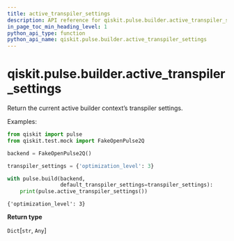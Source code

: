 ```yaml
---
title: active_transpiler_settings
description: API reference for qiskit.pulse.builder.active_transpiler_settings
in_page_toc_min_heading_level: 1
python_api_type: function
python_api_name: qiskit.pulse.builder.active_transpiler_settings
---
```


<span id="qiskit-pulse-builder-active-transpiler-settings" />

# qiskit.pulse.builder.active\_transpiler\_settings

<Function id="qiskit.pulse.builder.active_transpiler_settings" isDedicatedPage={true} github="https://github.com/qiskit/qiskit/tree/stable/0.20/qiskit/pulse/builder.py" signature="active_transpiler_settings()">
  Return the current active builder context’s transpiler settings.

  Examples:

  ```python
  from qiskit import pulse
  from qiskit.test.mock import FakeOpenPulse2Q

  backend = FakeOpenPulse2Q()

  transpiler_settings = {'optimization_level': 3}

  with pulse.build(backend,
                   default_transpiler_settings=transpiler_settings):
      print(pulse.active_transpiler_settings())
  ```

  ```
  {'optimization_level': 3}
  ```

  **Return type**

  `Dict`\[`str`, `Any`]
</Function>

